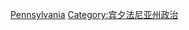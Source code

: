 {{Commonscat|Government of Pennsylvania}}

[[Category:美國州政府|Pennsylvania]]
[[Category:宾夕法尼亚州政治‎|Category:宾夕法尼亚州政治‎]]